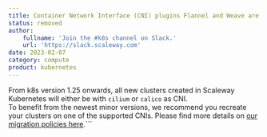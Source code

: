 ```yaml
---
title: Container Network Interface (CNI) plugins Flannel and Weave are no longer supported
status: removed
author:
    fullname: 'Join the #k8s channel on Slack.'
    url: 'https://slack.scaleway.com'
date: 2023-02-07
category: compute
product: kubernetes
---
```


From k8s version 1.25 onwards, all new clusters created in Scaleway Kubernetes will either be with `cilium` or `calico` as CNI.  
To benefit from the newest minor versions, we recommend you recreate your clusters on one of the supported CNIs. Please find more details on [our migration policies here](https://www.scaleway.com/en/docs/containers/kubernetes/reference-content/version-support-policy/).```

